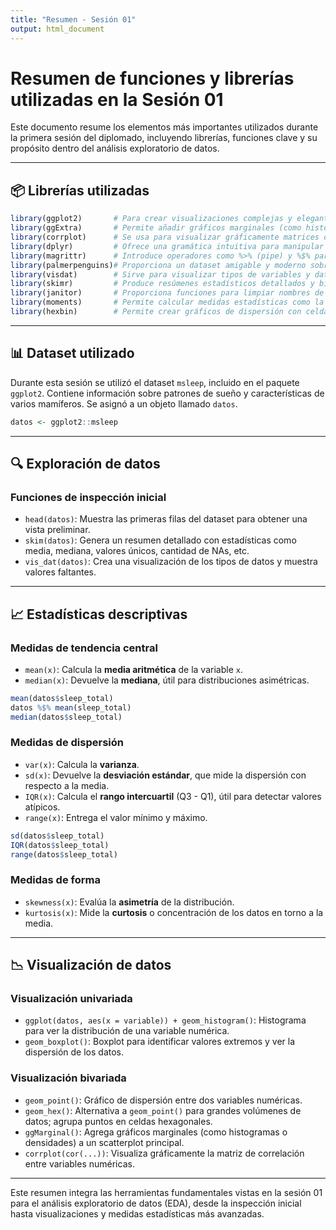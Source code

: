 ```yaml
---
title: "Resumen - Sesión 01"
output: html_document
---
```


# Resumen de funciones y librerías utilizadas en la Sesión 01

Este documento resume los elementos más importantes utilizados durante la primera sesión del diplomado, incluyendo librerías, funciones clave y su propósito dentro del análisis exploratorio de datos.

---

## 📦 Librerías utilizadas

```r
library(ggplot2)       # Para crear visualizaciones complejas y elegantes con gramática de gráficos.
library(ggExtra)       # Permite añadir gráficos marginales (como histogramas o boxplots) a gráficos de dispersión hechos con ggplot2.
library(corrplot)      # Se usa para visualizar gráficamente matrices de correlación.
library(dplyr)         # Ofrece una gramática intuitiva para manipular y transformar data frames (filtrar, agrupar, resumir, etc.).
library(magrittr)      # Introduce operadores como %>% (pipe) y %$% para mejorar la legibilidad del código.
library(palmerpenguins)# Proporciona un dataset amigable y moderno sobre especies de pingüinos como alternativa al clásico 'iris'.
library(visdat)        # Sirve para visualizar tipos de variables y datos faltantes dentro de un dataset.
library(skimr)         # Produce resúmenes estadísticos detallados y bien organizados.
library(janitor)       # Proporciona funciones para limpiar nombres de columnas, tablas y datos.
library(moments)       # Permite calcular medidas estadísticas como la asimetría (skewness) y curtosis (kurtosis).
library(hexbin)        # Permite crear gráficos de dispersión con celdas hexagonales para representar densidad.
```

---

## 📊 Dataset utilizado

Durante esta sesión se utilizó el dataset `msleep`, incluido en el paquete `ggplot2`. Contiene información sobre patrones de sueño y características de varios mamíferos. Se asignó a un objeto llamado `datos`.

```r
datos <- ggplot2::msleep
```

---

## 🔍 Exploración de datos

### Funciones de inspección inicial

- `head(datos)`: Muestra las primeras filas del dataset para obtener una vista preliminar.
- `skim(datos)`: Genera un resumen detallado con estadísticas como media, mediana, valores únicos, cantidad de NAs, etc.
- `vis_dat(datos)`: Crea una visualización de los tipos de datos y muestra valores faltantes.

---

## 📈 Estadísticas descriptivas

### Medidas de tendencia central

- `mean(x)`: Calcula la **media aritmética** de la variable `x`.
- `median(x)`: Devuelve la **mediana**, útil para distribuciones asimétricas.

```r
mean(datos$sleep_total)
datos %$% mean(sleep_total)
median(datos$sleep_total)
```

### Medidas de dispersión

- `var(x)`: Calcula la **varianza**.
- `sd(x)`: Devuelve la **desviación estándar**, que mide la dispersión con respecto a la media.
- `IQR(x)`: Calcula el **rango intercuartil** (Q3 - Q1), útil para detectar valores atípicos.
- `range(x)`: Entrega el valor mínimo y máximo.

```r
sd(datos$sleep_total)
IQR(datos$sleep_total)
range(datos$sleep_total)
```

### Medidas de forma

- `skewness(x)`: Evalúa la **asimetría** de la distribución.
- `kurtosis(x)`: Mide la **curtosis** o concentración de los datos en torno a la media.

---

## 📉 Visualización de datos

### Visualización univariada

- `ggplot(datos, aes(x = variable)) + geom_histogram()`: Histograma para ver la distribución de una variable numérica.
- `geom_boxplot()`: Boxplot para identificar valores extremos y ver la dispersión de los datos.

### Visualización bivariada

- `geom_point()`: Gráfico de dispersión entre dos variables numéricas.
- `geom_hex()`: Alternativa a `geom_point()` para grandes volúmenes de datos; agrupa puntos en celdas hexagonales.
- `ggMarginal()`: Agrega gráficos marginales (como histogramas o densidades) a un scatterplot principal.
- `corrplot(cor(...))`: Visualiza gráficamente la matriz de correlación entre variables numéricas.

---

Este resumen integra las herramientas fundamentales vistas en la sesión 01 para el análisis exploratorio de datos (EDA), desde la inspección inicial hasta visualizaciones y medidas estadísticas más avanzadas.
